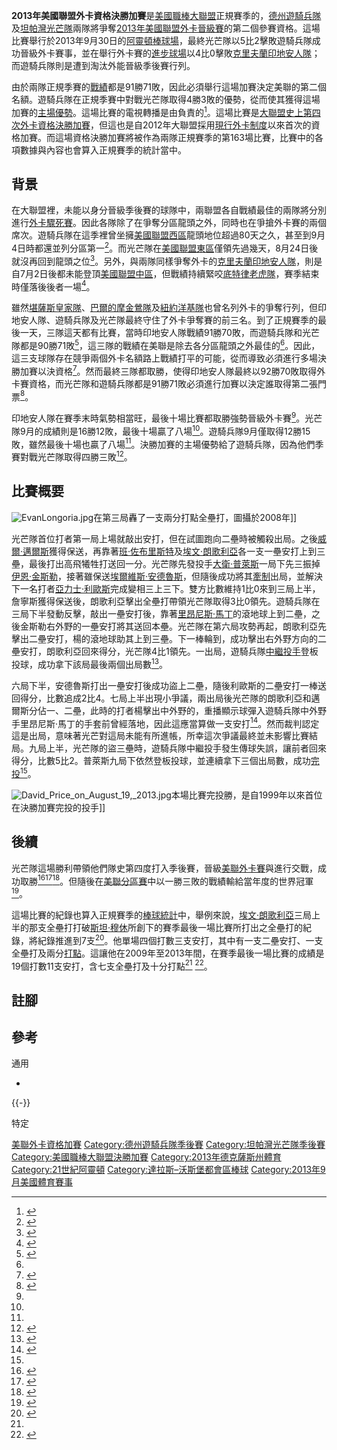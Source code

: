 {{Infobox baseball game
|year       = 2013年
|game       = 美國聯盟外卡資格決勝加賽
|image      = 
|caption    = Rangers Ballpark in Arlington played host to the 2013 American League Wild Card tie-breaker game
|date       = 2013年9月30日
|venue      = [[阿靈頓棒球場|阿靈頓棒球場]]
|city       = [[德克薩斯州|德州]][[阿靈頓_(德克薩斯州)|阿靈頓]]
|manager_visitor = [[喬·梅登|喬·梅登]]
|manager_home = [[羅恩·華盛頓|羅恩·華盛頓]]
|visitor    = '''{{le|2013年坦帕灣光芒隊球季|2013 Tampa Bay Rays season|坦帕灣光芒隊}}'''
|top1=1 |top2=0 |top3=2 |top4=0 |top5=0 |top6=1 |top7=0 |top8=0 |top9=1 |visitor_r=5 |visitor_h=7 |visitor_e=0
|home       = {{le|2013年德州遊騎兵隊球季|2013 Texas Rangers season|德州遊騎兵隊}}
|bot1=0 |bot2=0 |bot3=1 |bot4=0 |bot5=0 |bot6=1 |bot7=0 |bot8=0 |bot9=0 |home_r=2 |home_h=7 |home_e=1
|attendance = 42,796人
|umpires    = {{le|提姆·韋爾克|Tim Welke}}（主審）、{{le|傑夫·凱洛格|Jeff Kellogg}}、{{le|布魯斯·德雷克曼|Bruce Dreckman}}、{{le|克里斯·古奇奧內|Chris Guccione (umpire)}}、{{le|湯姆·哈利昂|Tom Hallion}}、{{le|羅恩·庫爾帕|Ron Kulpa}}
|television = {{le|TBS美國職棒大聯盟|Major League Baseball on TBS|TBS}}
|tv_announcers = {{le|布萊恩·安德森 (播報員)|Brian Anderson (broadcaster)|布萊恩·安德森}}、[[約翰·史摩茲|約翰·史摩茲]]和{{le|喬·辛普森 (棒球選手)|Joe Simpson (baseball)|喬·辛普森}}
|radio      = {{le|ESPN美國職棒大聯盟廣播|Major League Baseball on ESPN Radio|ESPN}}
|radio_announcers = {{le|喬恩·沙姆比|Jon Sciambi}}和{{le|克里斯·辛格爾頓|Chris Singleton (baseball)}}
}}
'''2013年美國聯盟外卡資格決勝加賽'''是{{mlby|2013}}[[美國職棒大聯盟|美國職棒大聯盟]]正規賽季的{{le|決勝加賽|one-game playoff}}，[[德州遊騎兵隊|德州遊騎兵隊]]及[[坦帕灣光芒隊|坦帕灣光芒隊]]兩隊將爭奪[[2013年美國聯盟外卡晉級賽|2013年美國聯盟外卡晉級賽]]的第二個參賽資格。這場比賽舉行於2013年9月30日的[[阿靈頓棒球場|阿靈頓棒球場]]，最終光芒隊以5比2擊敗遊騎兵隊成功晉級外卡賽事，並在舉行外卡賽的[[進步球場|進步球場]]以4比0擊敗[[克里夫蘭印地安人隊|克里夫蘭印地安人隊]]；而遊騎兵隊則是遭到淘汰外能晉級季後賽行列。

由於兩隊正規季賽的[[勝率|戰績]]都是91勝71敗，因此必須舉行這場加賽決定美聯的第二個{{le|美國職棒大聯盟外卡|Major League Baseball wild card|外卡}}名額。遊騎兵隊在正規季賽中對戰光芒隊取得4勝3敗的優勢，從而使其獲得這場加賽的[[主場優勢|主場優勢]]。這場比賽的電視轉播是由{{le|TBS美國職棒大聯盟|Major League Baseball on TBS|TBS}}負責的<ref>{{cite web |url=http://mlb.mlb.com/news/article/mlb/pulse-of-the-postseason-cleveland-indians-in-tampa-bay-rays-texas-rangers-head-to-tiebreaker?ymd=20130929&content_id=62125574&vkey=news_mlb |title=Pulse: Tribe in as Rays, Rangers head to tiebreaker |last1=Berry |first1=Adam |date=2013-09-29 |publisher=[[MLB.com|MLB.com]] |accessdate=2013-09-30 |archive-date=2013-10-23 |archive-url=https://web.archive.org/web/20131023030334/http://mlb.mlb.com/news/article/mlb/pulse-of-the-postseason-cleveland-indians-in-tampa-bay-rays-texas-rangers-head-to-tiebreaker?ymd=20130929&content_id=62125574&vkey=news_mlb |dead-url=no }}</ref>。這場比賽是[[美國職棒大聯盟決勝加賽列表|大聯盟史上第四次外卡資格決勝加賽]]，但這也是自2012年大聯盟採用[[美國職棒大聯盟外卡驟死賽|現行外卡制度]]以來首次的資格加賽。而這場資格決勝加賽將被作為兩隊正規賽季的第163場比賽，比賽中的各項數據與內容也會算入正規賽季的統計當中。

==背景==
{{main article|{{le|2013年坦帕灣光芒隊球季|2013 Tampa Bay Rays season}}|{{le|2013年德州遊騎兵隊球季|2013 Texas Rangers season}}}}
在大聯盟裡，未能以{{le|美國職棒大聯盟分區冠軍|Major League Baseball division winners|分區龍頭}}身分晉級季後賽的球隊中，兩聯盟各自戰績最佳的兩隊將分別進行[[美國職棒大聯盟外卡驟死賽|外卡驟死賽]]。因此各隊除了在爭奪分區龍頭之外，同時也在爭搶外卡賽的兩個席次。遊騎兵隊在這季裡曾坐擁[[美國聯盟西區|美國聯盟西區]]龍頭地位超過80天之久，甚至到9月4日時都還並列分區第一<ref name="rangersseason">{{cite web|url=https://www.baseball-reference.com/teams/TEX/2013-schedule-scores.shtml|title=2013 Texas Rangers Schedule, Box Scores, and Splits|work=[[Baseball-Reference.com|Baseball-Reference.com]]|accessdate=2013-09-30|archive-date=2020-10-31|archive-url=https://web.archive.org/web/20201031125011/https://www.baseball-reference.com/teams/TEX/2013-schedule-scores.shtml|dead-url=no}}</ref>。而光芒隊在[[美國聯盟東區|美國聯盟東區]]僅領先過幾天，8月24日後就沒再回到龍頭之位<ref name="raysseason">{{cite web|url=https://www.baseball-reference.com/teams/TBR/2013-schedule-scores.shtml|title=2013 Tampa Bay Rays Schedule, Box Scores, and Splits|work=[[Baseball-Reference.com|Baseball-Reference.com]]|accessdate=2013-09-30|archive-date=2020-08-10|archive-url=https://web.archive.org/web/20200810113348/https://www.baseball-reference.com/teams/TBR/2013-schedule-scores.shtml|dead-url=no}}</ref>。另外，與兩隊同樣爭奪外卡的[[克里夫蘭印地安人隊|克里夫蘭印地安人隊]]，則是自7月2日後都未能登頂[[美國聯盟中區|美國聯盟中區]]，但戰績持續緊咬[[底特律老虎隊|底特律老虎隊]]，賽季結束時僅落後後者一場<ref name="indiansseason">{{cite web|url=https://www.baseball-reference.com/teams/CLE/2013-schedule-scores.shtml|title=2013 Cleveland Indians Schedule, Box Scores, and Splits|work=[[Baseball-Reference.com|Baseball-Reference.com]]|accessdate=2013-09-30|archive-date=2020-11-12|archive-url=https://web.archive.org/web/20201112042714/http://www.baseball-reference.com/teams/CLE/2013-schedule-scores.shtml|dead-url=no}}</ref>。

雖然[[堪薩斯皇家隊|堪薩斯皇家隊]]、[[巴爾的摩金鶯隊|巴爾的摩金鶯隊]]及[[紐約洋基隊|紐約洋基隊]]也曾名列外卡的爭奪行列，但印地安人隊、遊騎兵隊及光芒隊最終守住了外卡爭奪賽的前三名。到了正規賽季的最後一天，三隊這天都有比賽，當時印地安人隊戰績91勝70敗，而遊騎兵隊和光芒隊都是90勝71敗<ref name="lastday">{{cite web|url=https://www.baseball-reference.com/games/standings.cgi?date=2013-09-28|title=Standings on Saturday, September 28, 2013|work=[[Baseball-Reference.com|Baseball-Reference.com]]|accessdate=2013-09-30|archive-date=2015-09-24|archive-url=https://web.archive.org/web/20150924182014/http://www.baseball-reference.com/games/standings.cgi?date=2013-09-28|dead-url=no}}</ref>，這三隊的戰績在美聯是除去各分區龍頭之外最佳的<ref name="lastday"/>。因此，這三支球隊存在競爭兩個外卡名額路上戰績打平的可能{{efn|如果印地安人隊輸球而光芒和遊騎兵隊都贏球就會導致這個可能}}，從而導致必須進行多場決勝加賽以決資格<ref>{{cite web|url=http://mlb.si.com/2013/09/29/crunching-the-numbers-al-wild-card/|title=Crunching the numbers on the AL three-way tie scenario|work=[[Sports_Illustrated|Sports Illustrated]]|date=2013-09-29|first=Jay|last=Jaffe|accessdate=2013-09-30|archive-date=2013-10-01|archive-url=https://web.archive.org/web/20131001055124/http://mlb.si.com/2013/09/29/crunching-the-numbers-al-wild-card/|dead-url=no}}</ref>。然而最終三隊都取勝，使得印地安人隊最終以92勝70敗取得外卡賽資格，而光芒隊和遊騎兵隊都是91勝71敗必須進行加賽以決定誰取得第二張門票<ref>{{cite web|url=http://www.latimes.com/sports/sportsnow/la-sp-sn-mlb-playoffs-dodgers-rays-rangers-tiebreaker-20130929,0,3065784.story|title=MLB playoffs: Rays, Rangers to play Monday tiebreaker|work=[[Los_Angeles_Times|Los Angeles Times]]|date=2013-09-29|first=Bill|last=Shaikin|accessdate=2013-09-30|archive-date=2013-10-02|archive-url=https://web.archive.org/web/20131002010648/http://www.latimes.com/sports/sportsnow/la-sp-sn-mlb-playoffs-dodgers-rays-rangers-tiebreaker-20130929,0,3065784.story|dead-url=no}}</ref>。

印地安人隊在賽季末時氣勢相當旺，最後十場比賽都取勝強勢晉級外卡賽<ref name="indiansseason"/>。光芒隊9月的成績則是16勝12敗，最後十場贏了八場<ref name="raysseason"/>。遊騎兵隊9月僅取得12勝15敗，雖然最後十場也贏了八場<ref name="rangersseason"/>。決勝加賽的主場優勢給了遊騎兵隊，因為他們季賽對戰光芒隊取得四勝三敗<ref>{{cite web|url=https://www.usatoday.com/story/sports/mlb/rangers/2013/09/29/texas-rangers-one-game-playoff-wild-card/2892719/|title=Rangers finish strong, force one-game playoff vs. Rays|work=[[USA_Today|USA Today]]|date=2013-09-29|first=Jeff|last=Miller|accessdate=2013-09-30|archive-date=2020-05-25|archive-url=https://web.archive.org/web/20200525075141/https://www.usatoday.com/story/sports/mlb/rangers/2013/09/29/texas-rangers-one-game-playoff-wild-card/2892719/|dead-url=no}}</ref>。

==比賽概要==
[[File:EvanLongoria.jpg|thumb]]在第三局轟了一支兩分打點全壘打，圖攝於2008年]]
{{Linescore
| Date = 2013年9月30日，星期一
| Time = 7:08{{nbsp}}pm（[[北美中部時區|CDT]]）
| Location = [[德克薩斯州|德州]][[阿靈頓_(德克薩斯州)|阿靈頓]]的[[阿靈頓棒球場|阿靈頓棒球場]]
| Road = '''坦帕灣光芒隊''' | RoadAbr = 光芒隊
| R1=1|R2=0|R3=2|R4=0|R5=0|R6=1|R7=0|R8=0|R9=1|RR=5|RH=7|RE=0
| Home = 德州遊騎兵隊 | HomeAbr = 遊騎兵隊
| H1=0|H2=0|H3=1|H4=0|H5=0|H6=1|H7=0|H8=0|H9=0|HR=2|HH=7|HE=1
| WP = [[大衛·普萊斯|大衛·普萊斯]]（10勝8敗）
| LP = {{le|馬丁·佩雷斯 (棒球選手)|Martín Pérez (baseball)|馬丁·佩雷斯}}（10勝6敗）
| SV = 
| RoadHR = [[埃文·朗歌利亞|埃文·朗歌利亞]] 32（3局上，2分）
| HomeHR = 
| BoxURL=https://www.mlb.com/gameday/rays-vs-rangers/2013/09/30/385292#game_tab=box,game_state=final,game=385292
| Attendance = 42,796人
}}
	
光芒隊首位打者{{le|戴斯蒙·詹寧斯|Desmond Jennings}}第一局上場就敲出安打，但在試圖跑向二壘時被觸殺出局。之後[[威爾·邁爾斯|威爾·邁爾斯]]獲得保送，再靠著[[班·佐布里斯特|班·佐布里斯特]]及[[埃文·朗歌利亞|埃文·朗歌利亞]]各一支一壘安打上到三壘，最後{{le|戴爾蒙·楊|Delmon Young}}打出高飛犧牲打送回一分。光芒隊先發投手[[大衛·普萊斯|大衛·普萊斯]]一局下先三振掉[[伊恩·金斯勒|伊恩·金斯勒]]，接著雖保送[[埃爾維斯·安德魯斯|埃爾維斯·安德魯斯]]，但隨後成功將其[[牽制|牽制]]出局，並解決下一名打者[[亞力士·利歐斯|亞力士·利歐斯]]完成變相三上三下。雙方比數維持1比0來到三局上半，詹寧斯獲得保送後，朗歌利亞擊出全壘打帶領光芒隊取得3比0領先。遊騎兵隊在三局下半發動反擊，{{le|克雷格·簡特里|Craig Gentry}}敲出一壘安打後，靠著[[里昂尼斯·馬丁|里昂尼斯·馬丁]]的滾地球上到二壘，之後金斯勒右外野的一壘安打將其送回本壘。光芒隊在第六局攻勢再起，朗歌利亞先擊出二壘安打，楊的滾地球助其上到三壘。下一棒輪到{{le|大衛·德耶蘇斯|David DeJesus}}，成功擊出右外野方向的二壘安打，朗歌利亞回來得分，光芒隊4比1領先。一出局，遊騎兵隊[[中繼投手|中繼投手]]{{le|艾力克西·歐岡多|Alexi Ogando}}登板投球，成功拿下該局最後兩個出局數<ref name="gamesumm">{{cite web|url=https://www.baseball-reference.com/boxes/TEX/TEX201309300.shtml|title=September 30, 2013 Tampa Bay Rays at Texas Rangers Box Score and Play by Play|work=[[Baseball-Reference.com|Baseball-Reference.com]]|accessdate=2013-10-01|archive-date=2021-01-02|archive-url=https://web.archive.org/web/20210102164432/https://www.baseball-reference.com/boxes/TEX/TEX201309300.shtml|dead-url=no}}</ref>。

六局下半，安德魯斯打出一壘安打後成功盜上二壘，隨後利歐斯的二壘安打一棒送回得分，比數追成2比4。七局上半出現小爭議，兩出局後光芒隊的朗歌利亞和邁爾斯分佔一、二壘，此時的打者楊擊出中外野的{{le|平飛球|line drive}}，重播顯示球彈入遊騎兵隊中外野手里昂尼斯·馬丁的手套前曾經落地，因此這應當算做一支安打<ref name="call">{{cite web|url=https://sports.yahoo.com/blogs/mlb-big-league-stew/blown-call-delmon-young-line-drive-costs-rays-025329185--mlb.html|title=Blown call on Delmon Young line drive costs Rays a run in AL tiebreaker game|work=[[Yahoo!_Sports|Yahoo! Sports]]|date=2013-09-30|first=Mike|last=Oz|accessdate=2013-09-30|archive-date=2016-04-05|archive-url=https://web.archive.org/web/20160405054945/https://sports.yahoo.com/blogs/mlb-big-league-stew/blown-call-delmon-young-line-drive-costs-rays-025329185--mlb.html|dead-url=no}}</ref>。然而裁判認定這是出局，意味著光芒對這局未能有所進帳，所幸這次爭議最終並未影響比賽結局。九局上半，光芒隊的{{le|山姆·富爾德|Sam Fuld}}盜三壘時，遊騎兵隊中繼投手{{le|坦納·謝珀斯|Tanner Scheppers}}發生傳球失誤，讓前者回來得分，比數5比2。普萊斯九局下依然登板投球，並連續拿下三個出局數，成功[[完投|完投]]<ref name="gamesumm"/>。

[[File:David_Price_on_August_19,_2013.jpg|thumb]]本場比賽完投勝，是自1999年以來首位在決勝加賽完投的投手]]

==後續==
光芒隊這場勝利帶領他們隊史第四度打入季後賽，晉級[[2013年美國聯盟外卡晉級賽|美聯外卡賽]]與{{le|2013年克里夫蘭印地安人隊球季|2013 Cleveland Indians season|克里夫蘭印地安人隊}}進行交戰，成功取勝<ref>{{cite web|url=http://sports-ak.espn.go.com/mlb/preview?id=331002105|title=Rays-Indians Preview|date=2013-10-02|work=ESPN|accessdate=2013-10-02|archive-date=2017-07-06|archive-url=https://web.archive.org/web/20170706092111/http://sports-ak.espn.go.com/mlb/preview?id=331002105|dead-url=no}}</ref><ref>{{cite web|url=http://scores.espn.go.com/mlb/recap?gameId=331002105|title=Alex Cobb guides Rays past Indians, into ALDS vs. Red Sox|date=2013-10-02|work=ESPN|accessdate=2013-10-03|archive-date=2016-04-03|archive-url=https://web.archive.org/web/20160403092704/http://scores.espn.go.com/mlb/recap?gameId=331002105|dead-url=no}}</ref><ref>{{cite web|last=Chastain|first=Bill|url=http://mlb.mlb.com/mlb/gameday/index.jsp?gid=2013_10_02_tbamlb_clemlb_1&mode=recap_away&c_id=tb|title=Famous Rays deliver, topping Tribe in Wild Card|date=2013-10-02|work=MLB.com|accessdate=2013-10-03|archive-date=2016-03-03|archive-url=https://web.archive.org/web/20160303232834/http://mlb.mlb.com/mlb/gameday/index.jsp?gid=2013_10_02_tbamlb_clemlb_1&mode=recap_away&c_id=tb|dead-url=no}}</ref>。但隨後在[[2013年美國聯盟分區賽|美聯分區賽]]中以一勝三敗的戰績輸給當年度的世界冠軍{{le|2013年波士頓紅襪隊球季|2013 Boston Red Sox season|波士頓紅襪隊}}<ref>{{cite web|url=http://espn.go.com/mlb/playoffs/2013/matchup/_/teams/rays-redsox|title=Rays v Red Sox|date=2013-10-02|work=ESPN|accessdate=2013-10-03|archive-date=2016-03-04|archive-url=https://web.archive.org/web/20160304105042/http://espn.go.com/mlb/playoffs/2013/matchup/_/teams/rays-redsox|dead-url=no}}</ref>。

這場比賽的紀錄也算入正規賽季的[[棒球統計|棒球統計]]中，舉例來說，[[埃文·朗歌利亞|埃文·朗歌利亞]]三局上半的那支全壘打打破[[斯坦·穆休|斯坦·穆休]]所創下的賽季最後一場比賽所打出之全壘打的紀錄，將紀錄推進到7支<ref name="longorecord">{{cite web |url=https://www.mlb.com/news/rays-evan-longoria-delivers-when-it-matters-most/c-62258510 |title=Longoria delivers when it matters most |last1=Gonzalez |first1=Alden |date=2013-10-01 |publisher=[[MLB.com|MLB.com]] |accessdate=2013-10-02}}</ref>。他單場四個打數三支安打，其中有一支二壘安打、一支全壘打及兩分[[打點|打點]]。這讓他在2009年至2013年間，在賽季最後一場比賽的成績是19個打數11支安打，含七支全壘打及十分打點<ref name="longorecord"/> <ref name="franchise">{{cite web |url=https://www.baseball-reference.com/teams/TBD/ |title=Tampa Bay Rays Team History & Encyclopedia |work=[[Baseball-Reference.com|Baseball-Reference.com]] |accessdate=2013-09-30 |archiveurl=https://www.webcitation.org/5lgXtbJui?url=http://www.baseball-reference.com/teams/TBD/ |archivedate=2009-12-01 |dead-url=no }}</ref>。

== 註腳 ==
{{notelist}}

==參考==
;通用
{{refbegin}}
*{{cite web|url=https://www.baseball-reference.com/boxes/TEX/TEX201309300.shtml|title=September 30, 2013 Tampa Bay Rays at Texas Rangers Box Score and Play by Play|work=[[Baseball-Reference.com|Baseball-Reference.com]]|accessdate=2013-10-01|archive-date=2021-01-02|archive-url=https://web.archive.org/web/20210102164432/https://www.baseball-reference.com/boxes/TEX/TEX201309300.shtml|dead-url=no}}
{{refend}}
{{-}}
;特定
{{reflist|30em}}

{{Navboxes|list1=
{{美國職棒大聯盟決勝加賽}}
{{2013年美國職棒大聯盟各隊球季}}
{{坦帕灣光芒}}
}}

[[Category:2013年美國職棒大聯盟賽季|美聯外卡資格加賽]]
[[Category:德州遊騎兵隊季後賽|Category:德州遊騎兵隊季後賽]]
[[Category:坦帕灣光芒隊季後賽|Category:坦帕灣光芒隊季後賽]]
[[Category:美國職棒大聯盟決勝加賽|Category:美國職棒大聯盟決勝加賽]]
[[Category:2013年德克薩斯州體育|Category:2013年德克薩斯州體育]]
[[Category:21世紀阿靈頓|Category:21世紀阿靈頓]]
[[Category:達拉斯–沃斯堡都會區棒球|Category:達拉斯–沃斯堡都會區棒球]]
[[Category:2013年9月美國體育賽事|Category:2013年9月美國體育賽事]]